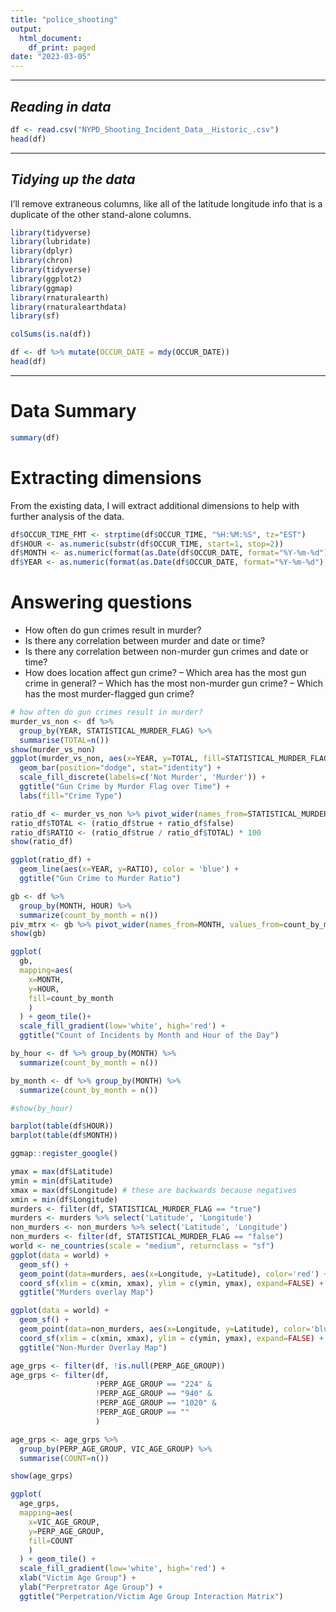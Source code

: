 ---
title: "police_shooting"
output:
  html_document:
    df_print: paged
date: "2023-03-05"
---


---

## *Reading in data*
```{r}
df <- read.csv("NYPD_Shooting_Incident_Data__Historic_.csv")
head(df)
```

---

## *Tidying up the data*

I'll remove extraneous columns, like all of the latitude longitude info that is a duplicate of the other stand-alone columns.


``` {r, echo=FALSE, warn=FALSE, message=FALSE}
library(tidyverse)
library(lubridate)
library(dplyr)
library(chron)
library(tidyverse)
library(ggplot2)
library(ggmap)
library(rnaturalearth)
library(rnaturalearthdata)
library(sf)
```


```{r}
colSums(is.na(df))
```

```{r, echo=FALSE}
df <- df %>% mutate(OCCUR_DATE = mdy(OCCUR_DATE))
head(df)
```

---

# Data Summary
``` {r}
summary(df)
```
# Extracting dimensions
From the existing data, I will extract additional dimensions to help with further analysis of the data.

```{r}
df$OCCUR_TIME_FMT <- strptime(df$OCCUR_TIME, "%H:%M:%S", tz="EST")
df$HOUR <- as.numeric(substr(df$OCCUR_TIME, start=1, stop=2))
df$MONTH <- as.numeric(format(as.Date(df$OCCUR_DATE, format="%Y-%m-%d"), "%m"))
df$YEAR <- as.numeric(format(as.Date(df$OCCUR_DATE, format="%Y-%m-%d"), "%Y"))
```

# Answering questions
- How often do gun crimes result in murder?
- Is there any correlation between murder and date or time?
- Is there any correlation between non-murder gun crimes and date or time?
- How does location affect gun crime? 
-- Which area has the most gun crime in general?
-- Which has the most non-murder gun crime?
-- Which has the most murder-flagged gun crime?

```{r}
# how often do gun crimes result in murder?
murder_vs_non <- df %>%
  group_by(YEAR, STATISTICAL_MURDER_FLAG) %>%
  summarise(TOTAL=n())
show(murder_vs_non)
ggplot(murder_vs_non, aes(x=YEAR, y=TOTAL, fill=STATISTICAL_MURDER_FLAG)) +  
  geom_bar(position="dodge", stat="identity") +
  scale_fill_discrete(labels=c('Not Murder', 'Murder')) + 
  ggtitle("Gun Crime by Murder Flag over Time") +
  labs(fill="Crime Type")
```

```{r}
ratio_df <- murder_vs_non %>% pivot_wider(names_from=STATISTICAL_MURDER_FLAG, values_from=TOTAL)
ratio_df$TOTAL <- (ratio_df$true + ratio_df$false)
ratio_df$RATIO <- (ratio_df$true / ratio_df$TOTAL) * 100
show(ratio_df)

ggplot(ratio_df) + 
  geom_line(aes(x=YEAR, y=RATIO), color = 'blue') +
  ggtitle("Gun Crime to Murder Ratio")
```


```{r}
gb <- df %>%
  group_by(MONTH, HOUR) %>%
  summarize(count_by_month = n())
piv_mtrx <- gb %>% pivot_wider(names_from=MONTH, values_from=count_by_month)
show(gb)
```


```{r}
ggplot(
  gb, 
  mapping=aes(
    x=MONTH, 
    y=HOUR,
    fill=count_by_month
    )
  ) + geom_tile()+
  scale_fill_gradient(low='white', high='red') +
  ggtitle("Count of Incidents by Month and Hour of the Day")
```


```{r, figures-side, fig.show="hold", out.width="50%"}

by_hour <- df %>% group_by(MONTH) %>%
  summarize(count_by_month = n())

by_month <- df %>% group_by(MONTH) %>%
  summarize(count_by_month = n())

#show(by_hour)

barplot(table(df$HOUR))
barplot(table(df$MONTH))

```
```{r}
ggmap::register_google()
```


```{r}
ymax = max(df$Latitude)
ymin = min(df$Latitude)
xmax = max(df$Longitude) # these are backwards because negatives
xmin = min(df$Longitude)
murders <- filter(df, STATISTICAL_MURDER_FLAG == "true")
murders <- murders %>% select('Latitude', 'Longitude')
non_murders <- non_murders %>% select('Latitude', 'Longitude')
non_murders <- filter(df, STATISTICAL_MURDER_FLAG == "false")
world <- ne_countries(scale = "medium", returnclass = "sf")
ggplot(data = world) + 
  geom_sf() +
  geom_point(data=murders, aes(x=Longitude, y=Latitude), color='red') +
  coord_sf(xlim = c(xmin, xmax), ylim = c(ymin, ymax), expand=FALSE) +
  ggtitle("Murders overlay Map")

ggplot(data = world) + 
  geom_sf() +
  geom_point(data=non_murders, aes(x=Longitude, y=Latitude), color='blue') +
  coord_sf(xlim = c(xmin, xmax), ylim = c(ymin, ymax), expand=FALSE) +
  ggtitle("Non-Murder Overlay Map")

```

```{r}
age_grps <- filter(df, !is.null(PERP_AGE_GROUP))
age_grps <- filter(df, 
                   !PERP_AGE_GROUP == "224" &
                   !PERP_AGE_GROUP == "940" &
                   !PERP_AGE_GROUP == "1020" &
                   !PERP_AGE_GROUP == ""
                   )

age_grps <- age_grps %>%
  group_by(PERP_AGE_GROUP, VIC_AGE_GROUP) %>%
  summarise(COUNT=n())

show(age_grps)

ggplot(
  age_grps, 
  mapping=aes(
    x=VIC_AGE_GROUP, 
    y=PERP_AGE_GROUP,
    fill=COUNT
    )
  ) + geom_tile() +
  scale_fill_gradient(low='white', high='red') +
  xlab("Victim Age Group") +
  ylab("Perpretrator Age Group") +
  ggtitle("Perpetration/Victim Age Group Interaction Matrix")
```

